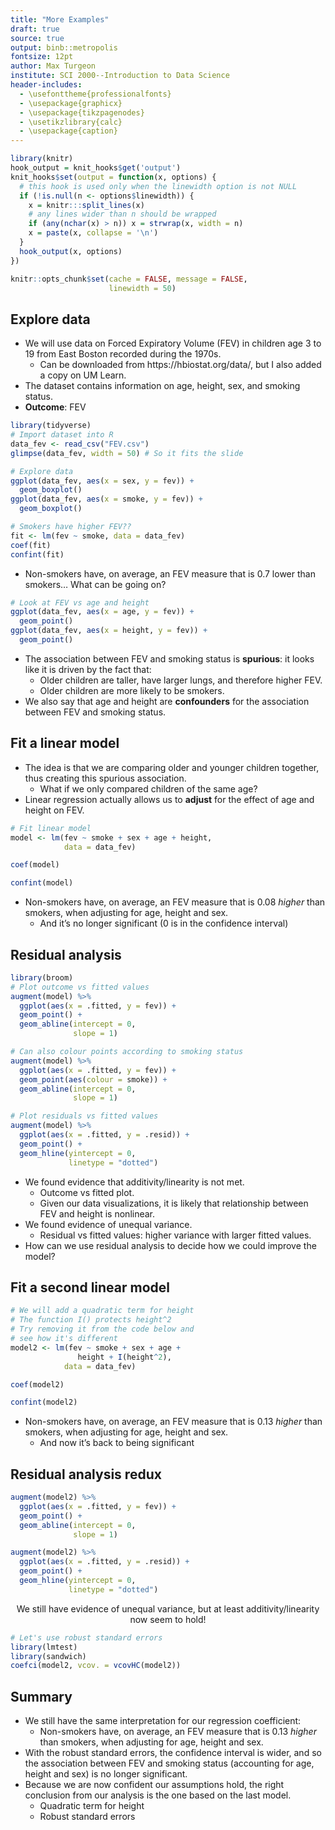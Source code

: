 ```yaml
---
title: "More Examples"
draft: true
source: true
output: binb::metropolis
fontsize: 12pt
author: Max Turgeon
institute: SCI 2000--Introduction to Data Science
header-includes:
  - \usefonttheme{professionalfonts}
  - \usepackage{graphicx}
  - \usepackage{tikzpagenodes}
  - \usetikzlibrary{calc}
  - \usepackage{caption}
---
```


```r
library(knitr)
hook_output = knit_hooks$get('output')
knit_hooks$set(output = function(x, options) {
  # this hook is used only when the linewidth option is not NULL
  if (!is.null(n <- options$linewidth)) {
    x = knitr:::split_lines(x)
    # any lines wider than n should be wrapped
    if (any(nchar(x) > n)) x = strwrap(x, width = n)
    x = paste(x, collapse = '\n')
  }
  hook_output(x, options)
})

knitr::opts_chunk$set(cache = FALSE, message = FALSE,
                      linewidth = 50)
```

## Explore data {.allowframebreaks}

  - We will use data on Forced Expiratory Volume (FEV) in children age 3 to 19 from East Boston recorded during the 1970s.
    + Can be downloaded from https://hbiostat.org/data/, but I also added a copy on UM Learn.
  - The dataset contains information on age, height, sex, and smoking status.
  - **Outcome**: FEV
  
```r
library(tidyverse)
# Import dataset into R
data_fev <- read_csv("FEV.csv")
glimpse(data_fev, width = 50) # So it fits the slide

# Explore data
ggplot(data_fev, aes(x = sex, y = fev)) +
  geom_boxplot()
ggplot(data_fev, aes(x = smoke, y = fev)) +
  geom_boxplot()
```

```r
# Smokers have higher FEV??
fit <- lm(fev ~ smoke, data = data_fev)
coef(fit)
confint(fit)
```

  - Non-smokers have, on average, an FEV measure that is 0.7 lower than smokers... What can be going on?

```r
# Look at FEV vs age and height
ggplot(data_fev, aes(x = age, y = fev)) +
  geom_point()
ggplot(data_fev, aes(x = height, y = fev)) +
  geom_point()
```

  - The association between FEV and smoking status is **spurious**: it looks like it is driven by the fact that:
    - Older children are taller, have larger lungs, and therefore higher FEV.
    - Older children are more likely to be smokers.
  - We also say that age and height are **confounders** for the association between FEV and smoking status.
    
## Fit a linear model {.allowframebreaks}

  - The idea is that we are comparing older and younger children together, thus creating this spurious association.
    + What if we only compared children of the same age?
  - Linear regression actually allows us to **adjust** for the effect of age and height on FEV.

```r
# Fit linear model
model <- lm(fev ~ smoke + sex + age + height, 
            data = data_fev)
```

\vspace{1cm}

```r
coef(model)
```

\vspace{2cm}

```r
confint(model)
```

  - Non-smokers have, on average, an FEV measure that is 0.08 *higher* than smokers, when adjusting for age, height and sex.
    + And it's no longer significant (0 is in the confidence interval)
  
## Residual analysis {.allowframebreaks}
  
```r
library(broom)
# Plot outcome vs fitted values
augment(model) %>% 
  ggplot(aes(x = .fitted, y = fev)) +
  geom_point() +
  geom_abline(intercept = 0,
              slope = 1)
```

```r
# Can also colour points according to smoking status
augment(model) %>% 
  ggplot(aes(x = .fitted, y = fev)) +
  geom_point(aes(colour = smoke)) +
  geom_abline(intercept = 0,
              slope = 1)
```

```r
# Plot residuals vs fitted values
augment(model) %>% 
  ggplot(aes(x = .fitted, y = .resid)) +
  geom_point() +
  geom_hline(yintercept = 0,
             linetype = "dotted")
```

  - We found evidence that additivity/linearity is not met.
    + Outcome vs fitted plot.
    + Given our data visualizations, it is likely that relationship between FEV and height is nonlinear.
  - We found evidence of unequal variance.
    + Residual vs fitted values: higher variance with larger fitted values.
  - How can we use residual analysis to decide how we could improve the model?

## Fit a second linear model {.allowframebreaks}

```r
# We will add a quadratic term for height
# The function I() protects height^2
# Try removing it from the code below and 
# see how it's different
model2 <- lm(fev ~ smoke + sex + age + 
               height + I(height^2), 
            data = data_fev)
```

\vspace{1cm}

```r
coef(model2)
```

\vspace{2cm}

```r
confint(model2)
```

  - Non-smokers have, on average, an FEV measure that is 0.13 *higher* than smokers, when adjusting for age, height and sex.
    + And now it's back to being significant

## Residual analysis redux {.allowframebreaks}
  
```r
augment(model2) %>% 
  ggplot(aes(x = .fitted, y = fev)) +
  geom_point() +
  geom_abline(intercept = 0,
              slope = 1)
```

```r
augment(model2) %>% 
  ggplot(aes(x = .fitted, y = .resid)) +
  geom_point() +
  geom_hline(yintercept = 0,
             linetype = "dotted")
```

<center>
We still have evidence of unequal variance, but at least additivity/linearity now seem to hold!
</center>

```r
# Let's use robust standard errors
library(lmtest)
library(sandwich)
coefci(model2, vcov. = vcovHC(model2))
```

## Summary 

  - We still have the same interpretation for our regression coefficient:
    + Non-smokers have, on average, an FEV measure that is 0.13 *higher* than smokers, when adjusting for age, height and sex.
  - With the robust standard errors, the confidence interval is wider, and so the association between FEV and smoking status (accounting for age, height and sex) is no longer significant.
  - Because we are now confident our assumptions hold, the right conclusion from our analysis is the one based on the last model.
    + Quadratic term for height
    + Robust standard errors
